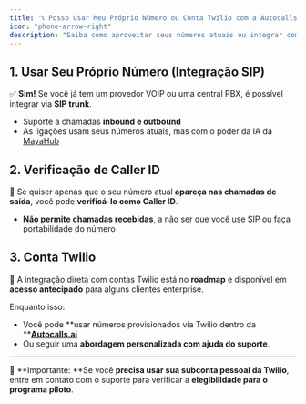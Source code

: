 ```yaml
---
title: "📞 Posso Usar Meu Próprio Número ou Conta Twilio com a Autocalls.ai?"
icon: "phone-arrow-right"
description: "Saiba como aproveitar seus números atuais ou integrar com a Twilio por meio de SIP ou verificação de Caller ID:"
---
```


## **1. Usar Seu Próprio Número (Integração SIP)**

✅ **Sim\!** Se você já tem um provedor VOIP ou uma central PBX, é possível integrar via **SIP trunk**.

- Suporte a chamadas **inbound e outbound**
- As ligações usam seus números atuais, mas com o poder da IA da [MayaHub](http://mayahub.online)

## **2. Verificação de Caller ID**

📲 Se quiser apenas que o seu número atual **apareça nas chamadas de saída**, você pode **verificá-lo como Caller ID**.

- **Não permite chamadas recebidas**, a não ser que você use SIP ou faça portabilidade do número

## **3. Conta Twilio**

🚧 A integração direta com contas Twilio está no **roadmap** e disponível em **acesso antecipado** para alguns clientes enterprise.

Enquanto isso:

- Você pode **usar números provisionados via Twilio dentro da **[**Autocalls.ai**](http://Autocalls.ai)
- Ou seguir uma **abordagem personalizada com ajuda do suporte**.

---

📌 **Importante: **Se você **precisa usar sua subconta pessoal da Twilio**, entre em contato com o suporte para verificar a **elegibilidade para o programa piloto**.